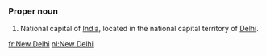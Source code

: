 {{wikipedia}}
===Proper noun===
#National capital of [[India]], located in the national capital territory of [[Delhi]].

[[fr:New Delhi]]
[[nl:New Delhi]]